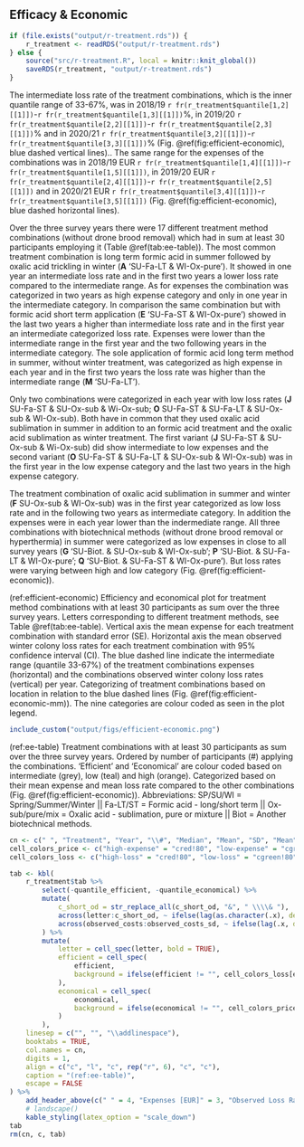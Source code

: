 \newpage
## Efficacy & Economic
```r
if (file.exists("output/r-treatment.rds")) {
    r_treatment <- readRDS("output/r-treatment.rds")
} else {
    source("src/r-treatment.R", local = knitr::knit_global())
    saveRDS(r_treatment, "output/r-treatment.rds")
}
```
<!--
The total observed loss rate over the three survey years was in 2018/19 `r round(r_treatment$year_loss$year_loss[1], 1)`% (95% CI: `r round(r_treatment$year_loss$loss_lower_ci[1], 1)`-`r round(r_treatment$year_loss$loss_upper_ci[1], 1)`%), in 2019/20 `r round(r_treatment$year_loss$year_loss[2], 1)`% (95% CI: `r round(r_treatment$year_loss$loss_lower_ci[2], 1)`-`r round(r_treatment$year_loss$loss_upper_ci[2], 1)`%) and in 2020/21 `r round(r_treatment$year_loss$year_loss[3], 1)`% (95% CI: `r round(r_treatment$year_loss$loss_lower_ci[3], 1)`-`r round(r_treatment$year_loss$loss_upper_ci[3], 1)`%) (Fig.&nbsp;\@ref(fig:efficient-economic), blue dashed vertical lines). Over the three survey years there were 17 different treatment method combinations (without drone brood removal) which had in sum at least 30 participants employing it (Table&nbsp;\@ref(tab:ee-table)). The most common treatment combination is long term formic acid in summer followed by oxalic acid trickling in winter (**A** 'SU-Fa-LT & WI-Ox-pure'). It showed in each year on mean a lower loss rate compared to the total loss rate but only in one year a low expenses category. In comparison the application of short term formic acid treatment in summer and oxalic acid sublimation in summer and winter (**K** 'SU-Fa-ST & SU/WI-Ox-Sub') was observed with a low loss rate category in each year and low expense category in two out of three years. A total of three combinations showed in all three years in mean a higher loss rate than the annual total loss rate, which are formic acid short term in summer followed by oxalic acid trickling pure or ready-made mixture in winter (**E** 'SU-Fa-ST & WI-Ox-pure'; **L** 'SU-Fa-ST & WI-Ox-mix') and the sole application of formic acid long term method in summer, without winter treatment, which also showed high expenses in each year (**M** 'SU-Fa-LT'). The three combinations with biotechnical method (without drone brood removal or hyperthermia) in summer showed low expenses in each year (**G** 'SU-Biot. & SU-Ox-sub & WI-Ox-sub'; **P** 'SU-Biot. & SU-Fa-LT & WI-Ox-pure'; **Q** 'SU-Biot. & SU-Fa-ST & WI-Ox-pure'). Additionally the treatment method of oxalic acid sublimation in summer and winter resulted in low mean expenses each year (**F** 'SU-Ox-sub & WI-Ox-sub') (Fig.&nbsp;\@ref(fig:efficient-economic)).
-->

The intermediate loss rate of the treatment combinations, which is the inner quantile range of 33-67%, was in 2018/19 `r fr(r_treatment$quantile[1,2][[1]])`-`r fr(r_treatment$quantile[1,3][[1]])`%, in 2019/20 `r fr(r_treatment$quantile[2,2][[1]])`-`r fr(r_treatment$quantile[2,3][[1]])`% and in 2020/21 `r fr(r_treatment$quantile[3,2][[1]])`-`r fr(r_treatment$quantile[3,3][[1]])`% (Fig.&nbsp;\@ref(fig:efficient-economic), blue dashed vertical lines).. The same range for the expenses of the combinations was in 2018/19 EUR&nbsp;`r fr(r_treatment$quantile[1,4][[1]])`-`r fr(r_treatment$quantile[1,5][[1]])`, in 2019/20 EUR&nbsp;`r fr(r_treatment$quantile[2,4][[1]])`-`r fr(r_treatment$quantile[2,5][[1]])` and in 2020/21 EUR&nbsp;`r fr(r_treatment$quantile[3,4][[1]])`-`r fr(r_treatment$quantile[3,5][[1]])` (Fig.&nbsp;\@ref(fig:efficient-economic), blue dashed horizontal lines).

Over the three survey years there were 17 different treatment method combinations (without drone brood removal) which had in sum at least 30 participants employing it (Table&nbsp;\@ref(tab:ee-table)). The most common treatment combination is long term formic acid in summer followed by oxalic acid trickling in winter (**A** 'SU-Fa-LT & WI-Ox-pure'). It showed in one year an intermediate loss rate and in the first two years a lower loss rate compared to the intermediate range. As for expenses the combination was categorized in two years as high expense category and only in one year in the intermediate category. In comparison the same combination but with formic acid short term application (**E** 'SU-Fa-ST & WI-Ox-pure') showed in the last two years a higher than intermediate loss rate and in the first year an intermediate categorized loss rate. Expenses were lower than the intermediate range in the first year and the two following years in the intermediate category. The sole application of formic acid long term method in summer, without winter treatment, was categorized as high expense in each year and in the first two years the loss rate was higher than the intermediate range (**M** 'SU-Fa-LT').

Only two combinations were categorized in each year with low loss rates (**J** SU-Fa-ST & SU-Ox-sub & Wi-Ox-sub; **O** SU-Fa-ST & SU-Fa-LT & SU-Ox-sub & WI-Ox-sub). Both have in common that they used oxalic acid sublimation in summer in addition to an formic acid treatment and the oxalic acid sublimation as winter treatment. The first variant (**J** SU-Fa-ST & SU-Ox-sub & Wi-Ox-sub) did show intermediate to low expenses and the second variant (**O** SU-Fa-ST & SU-Fa-LT & SU-Ox-sub & WI-Ox-sub) was in the first year in the low expense category and the last two years in the high expense category. 

The treatment combination of oxalic acid sublimation in summer and winter (**F** SU-Ox-sub & WI-Ox-sub) was in the first year categorized as low loss rate and in the following two years as intermediate category. In addition the expenses were in each year lower than the indermediate range. All three combinations with biotechnical methods (without drone brood removal or hyperthermia) in summer were categorized as low expenses in close to all survey years (**G** 'SU-Biot. & SU-Ox-sub & WI-Ox-sub'; **P** 'SU-Biot. & SU-Fa-LT & WI-Ox-pure'; **Q** 'SU-Biot. & SU-Fa-ST & WI-Ox-pure'). But loss rates were varying between high and low category (Fig.&nbsp;\@ref(fig:efficient-economic)).


(ref:efficient-economic) Efficiency and economical plot for treatment method combinations with at least 30 participants as sum over the three survey years. Letters corresponding to different treatment methods, see Table \@ref(tab:ee-table). Vertical axis the mean expense for each treatment combination with standard error (SE). Horizontal axis the mean observed winter colony loss rates for each treatment combination with 95% confidence interval (CI). The blue dashed line indicate the intermediate range (quantile 33-67%) of the treatment combinations expenses (horizontal) and the combinations observed winter colony loss rates (vertical) per year. Categorizing of treatment combinations based on location in relation to the blue dashed lines (Fig.&nbsp;\@ref(fig:efficient-economic-mm)). The nine categories are colour coded as seen in the plot legend.

<!-- The blue dashed line indicate mean total expense (horizontal) and total observed winter colony loss rates (vertical) per year. Categorizing of treatment combinations based on location in relation to the blue dashed lines (Fig.&nbsp;\@ref(fig:efficient-economic-mm)). The four categories are colour coded as seen in the plot legend. -->

```r
include_custom("output/figs/efficient-economic.png")
```

(ref:ee-table) Treatment combinations with at least 30 participants as sum over the three survey years. Ordered by number of participants (#) applying the combinations. 'Efficient' and 'Economical' are colour coded based on intermediate (grey), low (teal) and high (orange). Categorized based on their mean expense and mean loss rate compared to the other combinations (Fig.&nbsp;\@ref(fig:efficient-economic)). Abbreviations: SP/SU/WI = Spring/Summer/Winter || Fa-LT/ST = Formic acid - long/short term || Ox-sub/pure/mix = Oxalic acid - sublimation, pure or mixture || Biot = Another biotechnical methods. 

```r
cn <- c(" ", "Treatment", "Year", "\\#", "Median", "Mean", "SD", "Mean", "Lower CI", "Upper CI", "Efficient", "Economical")
cell_colors_price <- c("high-expense" = "cred!80", "low-expense" = "cgreen!80")
cell_colors_loss <- c("high-loss" = "cred!80", "low-loss" = "cgreen!80")

tab <- kbl(
    r_treatment$tab %>%
        select(-quantile_efficient, -quantile_economical) %>%
        mutate(
            c_short_od = str_replace_all(c_short_od, "&", " \\\\& "),
            across(letter:c_short_od, ~ ifelse(lag(as.character(.x), default = "0") == .x, "", .x)),
            across(observed_costs:observed_costs_sd, ~ ifelse(lag(.x, default = 0) == .x, "", round(.x, 2)))
        ) %>%
        mutate(
            letter = cell_spec(letter, bold = TRUE),
            efficient = cell_spec(
                efficient,
                background = ifelse(efficient != "", cell_colors_loss[efficient], "cwhite!80")
            ),
            economical = cell_spec(
                economical,
                background = ifelse(economical != "", cell_colors_price[economical], "cwhite!80")
            )
        ),
    linesep = c("", "", "\\addlinespace"),
    booktabs = TRUE,
    col.names = cn,
    digits = 1,
    align = c("c", "l", "c", rep("r", 6), "c", "c"),
    caption = "(ref:ee-table)",
    escape = FALSE
) %>%
    add_header_above(c(" " = 4, "Expenses [EUR]" = 3, "Observed Loss Rate [\\%]" = 3, " " = 2)) %>%
    # landscape()
    kable_styling(latex_option = "scale_down")
tab
rm(cn, c, tab)
```
